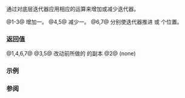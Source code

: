{{cpp/iterator/basic_const_iterator/title|1=operator++,--,+=,-=}}
{{cpp/iterator/basic_const_iterator/navbar}}
{{dcl begin}}
{{dcl|since=c++23|num=1|
constexpr basic_const_iterator&amp; operator++();
}}
{{dcl|since=c++23|num=2|
constexpr void operator++(int);
}}
{{dcl|since=c++23|num=3|
constexpr basic_const_iterator operator++(int)
    requires std::forward_iterator&lt;Iter&gt;;
}}
{{dcl|since=c++23|num=4|
constexpr basic_const_iterator&amp; operator--()
    requires std::bidirectional_iterator&lt;Iter&gt;;
}}
{{dcl|since=c++23|num=5|
constexpr basic_const_iterator operator--(int)
    requires std::bidirectional_iterator&lt;Iter&gt;;
}}
{{dcl|since=c++23|num=6|1=
constexpr basic_const_iterator&amp; operator+=( difference_type n )
    requires std::random_access_iterator&lt;Iter&gt;;
}}
{{dcl|since=c++23|num=7|1=
constexpr basic_const_iterator&amp; operator-=( difference_type n )
    requires std::random_access_iterator&lt;Iter&gt;;
}}
{{dcl end}}

通过对底层迭代器应用相应的运算来增加或减少迭代器。

@1-3@ 增加一。
@4,5@ 减少一。
@6,7@ 分别使迭代器推进 {{c|n}} 或 {{c|-n}} 个位置。

===返回值===
@1,4,6,7@ {{c|*this}}
@3,5@ 改动前所做的 {{c|*this}} 的副本
@2@ (none)

===示例===
{{example
|code=
|output=
}}

===参阅===
{{dsc begin}}
{{dsc inc|cpp/iterator/adaptor/dsc operator_arith|move_iterator}}
{{dsc end}}